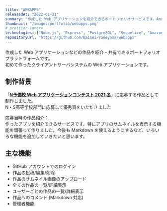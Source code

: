 ```yaml
---
title: "WEBAPPS"
releasedAt: "2022-01-31"
summary: "作成した Web アプリケーションを紹介できるポートフォリオサービスです。Amazon S3 の勉強を兼ねて作りました。「N予備校 Web アプリケーションコンテスト 2021 冬」に応募して優秀賞をいただきました。"
thumbnail: "/images/portfolio/webapps.png"
# prettier-ignore
technologies: ["Node.js", "Express", "PostgreSQL", "Sequelize", "Amazon S3", "Passport.js (GitHub OAuth)", "Docker Compose", "Pug", "Bootstrap 5"]
repositoryUrl: "https://github.com/Kaisei-Yoneyama/webapps"
---
```


作成した Web アプリケーションなどの作品を紹介・共有できるポートフォリオプラットフォームです。  
初めて作ったクライアントサーバシステムの Web アプリケーションです。

## 制作背景

「[**N予備校 Web アプリケーションコンテスト 2021 冬**](https://progedu.github.io/webappcontest/2021/winter/result/index.html)」に応募する作品として制作しました。  
N・S高等学校部門に応募して優秀賞をいただきました

応募当時の作品紹介：  
作ったアプリを紹介できるサービスです。特にアプリのサムネイルを表示する機能を頑張って作りました。今後も Markdown を使えるようにするなど、いろいろな機能を追加していきたいと思います。

## 主な機能

- GitHub アカウントでのログイン
- 作品の投稿/編集/削除
- 作品のサムネイル画像のアップロード
- 全ての作品の一覧/詳細表示
- ユーザーごとの作品の一覧/詳細表示
- 作品へのコメント (Markdown 対応)
- 管理者機能
